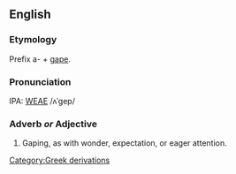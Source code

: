 ==English==
===Etymology===
Prefix a- + [[gape]].

===Pronunciation===
IPA: [[WEAE]] /ʌˈgep/

===Adverb ''or'' Adjective===
# Gaping, as with wonder, expectation, or eager attention.
[[Category:Greek derivations]]